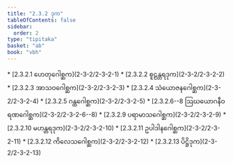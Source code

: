 ```yaml
---
title: "2.3.2 ဒုက"
tableOfContents: false
sidebar:
  order: 2
type: "tipitaka"
basket: "ab"
book: "vbh"
---
```



<DynamicBreadcrumb />



<TableOfContents book="vbh" section="2.3.2">
* [2.3.2.1 ဟေတုဂေါစ္ဆက](2-3-2/2-3-2-1)
* [2.3.2.2 စူဠန္တရဒုက](2-3-2/2-3-2-2)
* [2.3.2.3 အာသဝဂေါစ္ဆက](2-3-2/2-3-2-3)
* [2.3.2.4 သံယောဇနဂေါစ္ဆက](2-3-2/2-3-2-4)
* [2.3.2.5 ဂန္ထဂေါစ္ဆက](2-3-2/2-3-2-5)
* [2.3.2.6--8 ဩဃယောဂနီဝရဏဂေါစ္ဆက](2-3-2/2-3-2-6--8)
* [2.3.2.9 ပရာမာသဂေါစ္ဆက](2-3-2/2-3-2-9)
* [2.3.2.10 မဟန္တရဒုက](2-3-2/2-3-2-10)
* [2.3.2.11 ဥပါဒါနဂေါစ္ဆက](2-3-2/2-3-2-11)
* [2.3.2.12 ကိလေသဂေါစ္ဆက](2-3-2/2-3-2-12)
* [2.3.2.13 ပိဋ္ဌိဒုက](2-3-2/2-3-2-13)
</TableOfContents>